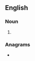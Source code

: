 ==English==

===Noun===
{{head|en|noun plural form}}

# {{plural of|ravelin|lang=en}}

===Anagrams===
* {{anagrams|en|inslaver}}